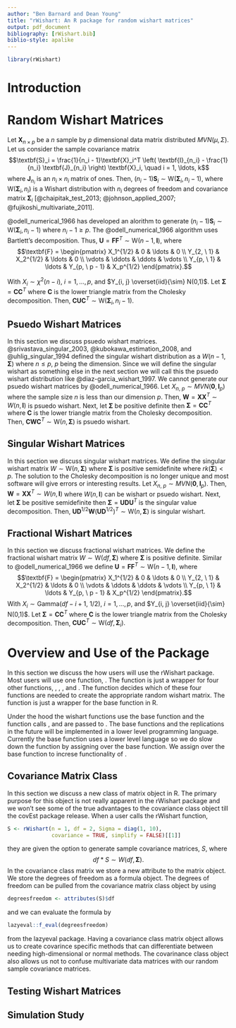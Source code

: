 ```yaml
---
author: "Ben Barnard and Dean Young"
title: "rWishart: An R package for random wishart matrices"
output: pdf_document
bibliography: [rWishart.bib]
biblio-style: apalike
---
```

```r
library(rWishart)
```

# Introduction

# Random Wishart Matrices

Let $\textbf{X}_{n \times p}$ be a $n$ sample by $p$ dimensional data matrix distributed $MVN(\mu, \Sigma)$. Let us consider the sample covariance matrix
$$\textbf{S}_i = \frac{1}{n_i - 1}\textbf{X}_i^T \left( \textbf{I}_{n_i} - \frac{1}{n_i} \textbf{J}_{n_i} \right) \textbf{X}_i, \quad i = 1, \ldots, k$$
where $\textbf{J}_{n_i}$ is an $n_i \times n_i$ matrix of ones. Then, $(n_i - 1) \textbf{S}_i \sim \text{W}\left( \boldsymbol{\Sigma}_i, n_i - 1\right)$, where $\text{W}\left( \boldsymbol{\Sigma}_i, n_i \right)$ is a Wishart distribution with $n_i$ degrees of freedom and covariance matrix $\boldsymbol{\Sigma}_i$ [@chaipitak_test_2013; @johnson_applied_2007; @fujikoshi_multivariate_2011]. 

@odell_numerical_1966 has developed an alorithm to generate $(n_i - 1) \textbf{S}_i \sim \text{W}\left( \boldsymbol{\Sigma}_i, n_i - 1 \right)$ where $n_i - 1  \geq p$.  The @odell_numerical_1966 algorithm uses Bartlett's decomposition. Thus, $\textbf{U} = \textbf{FF}^T \sim \text{W}(n - 1, \textbf{I})$, where 
$$\textbf{F} = 
\begin{pmatrix} 
X_1^{1/2} & 0 & \ldots & 0 \\
Y_{2, \ 1} & X_2^{1/2} & \ldots & 0 \\
\vdots & \ddots & \ddots & \vdots \\
Y_{p, \ 1} & \ldots & Y_{p, \ p - 1} & X_p^{1/2}
\end{pmatrix}.$$

With $X_i \sim \chi^2(n-i), \ i = 1, \ldots, p$, and $Y_{i, j} \overset{iid}{\sim} N(0,1)$. Let $\boldsymbol{\Sigma} = \textbf{CC}^T$ where $\textbf{C}$ is the lower triangle matrix from the Cholesky decomposition. Then, $\textbf{CUC}^T \sim \text{W}\left( \boldsymbol{\Sigma}_i, n_i - 1 \right).$


## Psuedo Wishart Matrices

In this section we discuss psuedo wishart matrices. @srivastava_singular_2003, @kubokawa_estimation_2008, and @uhlig_singular_1994 defined the singular wishart distribution as a $W(n - 1, \boldsymbol{\Sigma})$ where $n \leq p$, $p$ being the dimension. Since we will define the singular wishart as something else in the next section we will call this the psuedo wishart distribution like @diaz-garcia_wishart_1997. We cannot generate our psuedo wishart matrices by @odell_numerical_1966. Let $X_{n, \ p} \sim MVN(\textbf{0}, \textbf{I}_p)$ where the sample size $n$ is less than our dimension $p$. Then, $\textbf{W} = \textbf{XX}^T \sim W(n, \textbf{I})$ is psuedo wishart. Next, let $\boldsymbol{\Sigma}$ be positive definite then $\boldsymbol{\Sigma} = \textbf{CC}^T$ where $\textbf{C}$ is the lower triangle matrix from the Cholesky decomposition. Then, $\textbf{CWC}^T \sim \text{W}\left(n, \boldsymbol{\Sigma} \right)$ is psuedo wishart. 

## Singular Wishart Matrices

In this section we discuss singular wishart matrices. We define the singular wishart matrix $W \sim \text{W}(n, \boldsymbol{\Sigma})$ where $\boldsymbol{\Sigma}$ is positive semidefinite where $rk(\boldsymbol{\Sigma}) < p$. The solution to the Cholesky decomposition is no longer unique and most software will give errors or interesting results. Let $X_{n, \ p} \sim MVN(\textbf{0}, \textbf{I}_p)$. Then, $\textbf{W} = \textbf{XX}^T \sim W(n, \textbf{I})$ where $W(n, \textbf{I})$ can be wishart or psuedo wishart. Next, let $\boldsymbol{\Sigma}$ be positive semidefinite then $\boldsymbol{\Sigma} = \textbf{UDU}^T$ is the singular value decomposition. Then, $\textbf{UD}^{1/2}\textbf{W}(\textbf{UD}^{1/2})^T \sim \text{W}\left(n, \boldsymbol{\Sigma} \right)$ is singular wishart.

## Fractional Wishart Matrices

In this section we discuss fractional wishart matrices. We define the fractional wishart matrix $W \sim \text{W}(df, \boldsymbol{\Sigma})$ where $\boldsymbol{\Sigma}$ is positive definite. Similar to @odell_numerical_1966 we define $\textbf{U} = \textbf{FF}^T \sim \text{W}(n - 1, \textbf{I})$, where 
$$\textbf{F} = 
\begin{pmatrix} 
X_1^{1/2} & 0 & \ldots & 0 \\
Y_{2, \ 1} & X_2^{1/2} & \ldots & 0 \\
\vdots & \ddots & \ddots & \vdots \\
Y_{p, \ 1} & \ldots & Y_{p, \ p - 1} & X_p^{1/2}
\end{pmatrix}.$$
With $X_i \sim \text{Gamma}(df - i + 1, \ 1/2), \ i = 1, \ldots, p$, and $Y_{i, j} \overset{iid}{\sim} N(0,1)$. Let $\boldsymbol{\Sigma} = \textbf{CC}^T$ where $\textbf{C}$ is the lower triangle matrix from the Cholesky decomposition. Then, $\textbf{CUC}^T \sim \text{W}\left(df,  \boldsymbol{\Sigma}_i \right).$

# Overview and Use of the Package

In this section we discuss the how users will use the rWishart package. Most users will use one function, \texttt{rWishart()}. The \texttt{rWishart} function is just a wrapper for four other functions, \texttt{rFractionalWishart}, \texttt{rNonsingularWishart}, \texttt{rPsuedoWishart}, and \texttt{rSingularWishart}. The \texttt{rWishart} function decides which of these four functions are needed to create the appropriate random wishart matrix. The \texttt{rNonsingularWishart} function is just a wrapper for the base \texttt{rWishart} function in R. 

Under the hood the wishart functions use the base \texttt{replicate} function and the function calls \texttt{n}, and \texttt{simplify} are passed to \texttt{replicate}. The base functions and the replications in the future will be implemented in a lower level programming language. Currently the base \texttt{rWishart} function uses a lower level language so we do slow down the \texttt{rWishart} function by assigning over the base function. We assign over the base function to increse functionality of \texttt{rWishart}. 

## Covariance Matrix Class

In this section we discuss a new class of matrix object in R. The primary purpose for this object is not really apparent in the rWishart package and we won't see some of the true advantages to the covariance class object till the covEst package release. When a user calls the rWishart function,

```r
S <- rWishart(n = 1, df = 2, Sigma = diag(1, 10), 
              covariance = TRUE, simplify = FALSE)[[1]]
```

they are given the option to generate sample covariance matrices, $S$, where 
$$df * S \sim W(df, \boldsymbol{\Sigma}).$$
In the covariance class matrix we store a new attribute to the matrix object. We store the degrees of freedom as a formula object. The degrees of freedom can be pulled from the covariance matrix class object by using

```r
degreesfreedom <- attributes(S)$df
```

and we can evaluate the formula by

```r
lazyeval::f_eval(degreesfreedom)
```

from the lazyeval package. Having a covariance class matrix object allows us to create covarince specific methods that can differentiate between needing high-dimensional or normal methods. The covarinance class object also allows us not to confuse multivariate data matrices with our random sample covariance matrices.

## Testing Wishart Matrices



## Simulation Study
